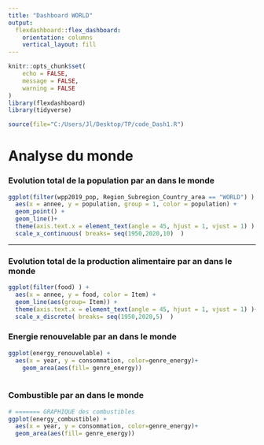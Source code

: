 ```yaml
---
title: "Dashboard WORLD"
output: 
  flexdashboard::flex_dashboard:
    orientation: columns
    vertical_layout: fill
---
```


```r
knitr::opts_chunk$set(
	echo = FALSE,
	message = FALSE,
	warning = FALSE
)
library(flexdashboard)
library(tidyverse)

```



```r

source(file="C:/Users/Jl/Desktop/TP/code_Dash1.R")

```
# Analyse du monde

### Evolution total de la population par an dans le monde

```r

ggplot(filter(wpp2019_pop, Region_Subregion_Country_area == "WORLD") ) + 
  aes(x = annee, y = population, group = 1, color = population) +
  geom_point() +
  geom_line()+
  theme(axis.text.x = element_text(angle = 45, hjust = 1, vjust = 1) ) +
  scale_x_continuous( breaks= seq(1950,2020,10)  )

```


-----------------------------------------------------------------------

### Evolution total de la production alimentaire par an dans le monde

```r

ggplot(filter(food) ) + 
  aes(x = annee, y = food, color = Item) +
  geom_line(aes(group= Item)) +
  theme(axis.text.x = element_text(angle = 45, hjust = 1, vjust = 1) )+
  scale_x_discrete( breaks= seq(1950,2020,5)  )

```

### Energie renouvelable par an dans le monde

```r
ggplot(energy_renouvelable) +
  aes(x = year, y = consommation, color=genre_energy)+
    geom_area(aes(fill= genre_energy))
  
```


### Combustible par an dans le monde

```r
# ======= GRAPHIQUE des combustibles
ggplot(energy_combustible) +
  aes(x = year, y = consommation, color=genre_energy)+
  geom_area(aes(fill= genre_energy)) 

```